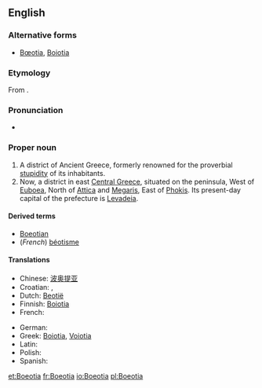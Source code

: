 ==English==
{{wikipedia}}

===Alternative forms===
* [[Bœotia]], [[Boiotia]]

===Etymology===
From {{etyl|grc|en}} {{term|Βοιωτία|lang=grc}}.

===Pronunciation===
* {{a|UK}} {{IPA|/biːˈəʊʃə/}}

===Proper noun===
{{en-proper noun}}

# A district of Ancient Greece, formerly renowned for the proverbial [[stupidity]] of its inhabitants.
# Now, a district in east [[Central Greece]], situated on the peninsula, West of [[Euboea]], North of [[Attica]] and [[Megaris]], East of [[Phokis]].  Its present-day capital of the prefecture is [[Levadeia]].

====Derived terms====
* [[Boeotian]]
* (''French'') [[béotisme]]

====Translations====
{{trans-top|a district in east central Central Greece}}
* Chinese: [[波奥提亚]]
* Croatian: {{t-|hr|Beotija|f|alt=Beòtija}}, {{t-|hr|Beocija|f|alt=Beòcija}}
* Dutch: [[Beotië]]
* Finnish: [[Boiotia]]
* French: {{t+|fr|Béotie|f}}
{{trans-mid}}
* German: {{t-|de|Böotien|n}}
* Greek: [[Boiotia]], [[Voiotia]]
* Latin: {{t-|la|Boeotia|f}}
* Polish: {{t+|pl|Beocja|f}}
* Spanish: {{t-|es|Beocia|f}}
{{trans-bottom}}

[[et:Boeotia]]
[[fr:Boeotia]]
[[io:Boeotia]]
[[pl:Boeotia]]